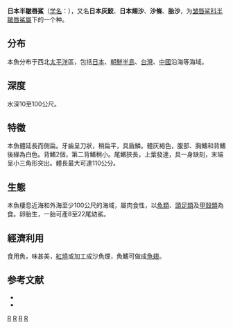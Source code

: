 {{Speciesbox 
| taxon = Hemitriakis japanica
| status = LC
| status_system = IUCN3.1
| status_ref = <ref name=IUCN>White, W. & participants of SSG Asia Northwest Pacific Red List Workshop. 2009. Hemitriakis japanica. The IUCN Red List of Threatened Species 2009: e.T161507A5439028. https://dx.doi.org/10.2305/IUCN.UK.2009-2.RLTS.T161507A5439028.en. Downloaded on 03 October 2017.</ref>
| image = Hemitriakis japanica2.jpg
| range_map = Hemitriakis japanica distmap.png
| binomial_authority = (Muller et Henle, 1839)
| synonyms = 日本翅鲨 ''Galeorhinus hyugaensis'' <ref name='id5138'>{{cite web| url =http://www.bioinfo.cn/db05/BjdwSpecies.php?action=view&id=5138| title =日本翅鲨| work =《中国动物物种编目数据库》| publisher =中国科学院微生物研究所| author =中国科学院动物研究所| accessdate =2009-04-11| deadurl =yes| archiveurl =https://web.archive.org/web/20160305043033/http://www.bioinfo.cn/db05/BjdwSpecies.php?action=view&id=5138| archivedate =2016-03-05}}</ref>
}}

'''日本半皺唇鯊'''（[[学名|学名]]：{{lang|la|'''''Hemitriakis japanica'''''}}），又名'''日本灰鮫'''、'''日本翅沙'''、'''沙條'''、'''胎沙'''，为[[皱唇鲨科|皱唇鲨科]][[半皺唇鯊屬|半皺唇鯊屬]]下的一个种。

==分布==
本魚分布于西北[[太平洋|太平洋]]區，包括[[日本|日本]]、[[朝鮮半島|朝鮮半島]]、[[台灣|台灣]]、[[中國|中國]]沿海等海域。

==深度==
水深10至100公尺。

==特徵==
本魚體延長而側扁。牙齒呈刀狀，稍扁平，具盾鱗。體灰褐色，腹部、胸鰭和背鰭後緣為白色。背鰭2個，第二背鰭稍小。尾鰭狹長，上葉發達，具一身缺刻，末端呈小三角形突出。體長最大可達110公分。

==生態==
本魚棲息近海和外海至少100公尺的海域，屬肉食性，以[[魚類|魚類]]、[[頭足類|頭足類]]及[[甲殼類|甲殼類]]為食。卵胎生，一胎可產8至22尾幼鯊。

==經濟利用==
食用魚，味甚美，[[紅燒|紅燒]]或加工成沙魚煙，魚鰭可做成[[魚翅|魚翅]]。

==参考文献==
{{reflist}}

*{{FishBase_species|genus=Hemitriakis|species=japanica|year=2011|month=12}}
* {{TaiBNET| zh=日本灰鮫 | id=383106 | binomial=Hemitriakis japanica | authority=Müller & Henle, 1839 | var= | accessdate=2013-01-24}}
{{taxonbar}}
[[Category:_1839年描述的鱼类|R]]
[[Category:食用鱼|R]]
[[Category:半皺唇鯊属|R]]
[[Category:1839年描述的魚類|R]]